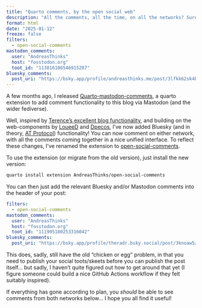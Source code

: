 ```yaml
---
title: "Quarto comments, by the open social web"
description: "All the comments, all the time, on all the networks? Sure, we can do that."
format: html
date: "2025-01-12"
freeze: false
filters:
  - open-social-comments
mastodon_comments:
  user: "AndreasThinks"
  host: "fosstodon.org"
  toot_id: "113816106546915207"
bluesky_comments:
  post_uri: "https://bsky.app/profile/andreasthinks.me/post/3lfkk62sk4k2g"
---
```


A few months ago, I released [Quarto-mastodon-comments](https://andreasthinks.me/posts/quarto_comments/), a quarto extension to add comment functionality to this blog via Mastodon (and the wider fediverse).  

Well, inspired by [Terence's excellent blog functionality](https://shkspr.mobi/blog/2025/01/graphing-the-connections-between-my-blog-posts/), and building on the web-components by [LoueeD](https://gist.github.com/LoueeD/b7dec10b2ea56c825cbb0b3a514720ed) and [Dpecos](https://github.com/dpecos/mastodon-comments?tab=readme-ov-file), I've now added Bluesky (and in theory, [AT Protocol](https://atproto.com/)) functionality! You can now comment on either network, with all the comments coming together in a nice unified interface. To reflect these changes, I've renamed the extension to [open-social-comments](https://github.com/AndreasThinks/quarto-open-social-comments).

To use the extension (or migrate from the old version), just install the new version:

```bash
quarto install extension AndreasThinks/open-social-comments
```

You can then just add the relevant Bluesky and/or Mastodon comments into the header of your post:

```yaml
filters:
  - open-social-comments
mastodon_comments:
  user: "AndreasThinks"
  host: "fosstodon.org"
  toot_id: "111995180253316042"
bluesky_comments:
  post_uri: "https://bsky.app/profile/theradr.bsky.social/post/3knoaw5z4ek2v"
```

This does, sadly, still have the old "chicken or egg" problem, in that you need to publish your social toots/skeets before you can publish the post itself... but sadly, I haven't quite figured out how to get around that yet (I figure someone could build a nice GitHub Actions workflow if they felt suitably inspired).

If everything has gone according to plan, you *should* be able to see comments from both networks below... I hope you all find it useful!